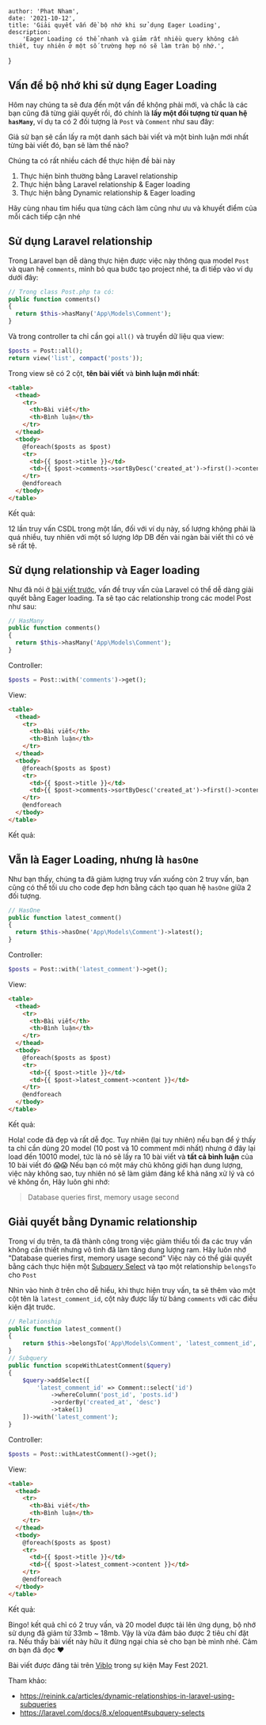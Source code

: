 
    author: 'Phat Nham',
    date: '2021-10-12',
    title: 'Giải quyết vấn đề bộ nhớ khi sử dụng Eager Loading',
    description:
        'Eager Loading có thể nhanh và giảm rất nhiều query không cần thiết, tuy nhiên ở một số trường hợp nó sẽ làm tràn bộ nhớ.',
}


## Vấn đề bộ nhớ khi sử dụng Eager Loading

Hôm nay chúng ta sẽ đưa đến một vấn đề không phải mới, và chắc là các bạn cũng đã từng giải quyết rồi, đó chính là **lấy một đối tượng từ quan hệ `hasMany`**, ví dụ ta có 2 đối tượng là `Post` và `Comment` như sau đây:

<S3Image src="/posts/giai-quyet-van-de-bo-nho-khi-su-dung-eager-loading/2.webp" />

Giả sử bạn sẽ cần lấy ra một danh sách bài viết và một bình luận mới nhất từng bài viết đó, bạn sẽ làm thế nào?

<S3Image src="/posts/giai-quyet-van-de-bo-nho-khi-su-dung-eager-loading/3.webp" />

Chúng ta có rất nhiều cách để thực hiện đề bài này

1. Thực hiện bình thường bằng Laravel relationship
2. Thực hiện bằng Laravel relationship & Eager loading
3. Thực hiện bằng Dynamic relationship & Eager loading

Hãy cùng nhau tìm hiểu qua từng cách làm cũng như ưu và khuyết điểm của mỗi cách tiếp cận nhé

## Sử dụng Laravel relationship

Trong Laravel bạn dễ dàng thực hiện được việc này thông qua model `Post` và quan hệ `comments`, mình bỏ qua bước tạo project nhé, ta đi tiếp vào ví dụ dưới đây:

```php
// Trong class Post.php ta có:
public function comments()
{
  return $this->hasMany('App\Models\Comment');
}
```

Và trong controller ta chỉ cần gọi `all()` và truyền dữ liệu qua view:

```php
$posts = Post::all();
return view('list', compact('posts'));
```

Trong view sẽ có 2 cột, **tên bài viết** và **bình luận mới nhất**:

```html
<table>
  <thead>
    <tr>
      <th>Bài viết</th>
      <th>Bình luận</th>
    </tr>
  </thead>
  <tbody>
    @foreach($posts as $post)
    <tr>
      <td>{{ $post->title }}</td>
      <td>{{ $post->comments->sortByDesc('created_at')->first()->content }}</td>
    </tr>
    @endforeach
  </tbody>
</table>
```

Kết quả:

<S3Image src="/posts/giai-quyet-van-de-bo-nho-khi-su-dung-eager-loading/4.webp" />

12 lần truy vấn CSDL trong một lần, đối với ví dụ này, số lượng không phải là quá nhiều, tuy nhiên với một số lượng lớp DB đến vài ngàn bài viết thì có vẻ sẽ rất tệ.

## Sử dụng relationship và Eager loading

Như đã nói ở [bài viết trước](https://viblo.asia/p/giai-quyet-van-de-n1-trong-quan-he-cha-con-vo-tan-bang-eager-loading-vyDZOk8PZwj), vấn đề truy vấn của Laravel có thể dễ dàng giải quyết bằng Eager loading. Ta sẽ tạo các relationship trong các model Post như sau:

```php
// HasMany
public function comments()
{
  return $this->hasMany('App\Models\Comment');
}
```

Controller:

```php
$posts = Post::with('comments')->get();
```

View:

```html
<table>
  <thead>
    <tr>
      <th>Bài viết</th>
      <th>Bình luận</th>
    </tr>
  </thead>
  <tbody>
    @foreach($posts as $post)
    <tr>
      <td>{{ $post->title }}</td>
      <td>{{ $post->comments->sortByDesc('created_at')->first()->content }}</td>
    </tr>
    @endforeach
  </tbody>
</table>
```

Kết quả:

<S3Image src="/posts/giai-quyet-van-de-bo-nho-khi-su-dung-eager-loading/5.webp" />

## Vẫn là Eager Loading, nhưng là `hasOne`

Như bạn thấy, chúng ta đã giảm lượng truy vấn xuống còn 2 truy vấn, bạn cũng có thể tối ưu cho code đẹp hơn bằng cách tạo quan hệ `hasOne` giữa 2 đối tượng.

```php
// HasOne
public function latest_comment()
{
  return $this->hasOne('App\Models\Comment')->latest();
}
```

Controller:

```php
$posts = Post::with('latest_comment')->get();
```

View:

```html
<table>
  <thead>
    <tr>
      <th>Bài viết</th>
      <th>Bình luận</th>
    </tr>
  </thead>
  <tbody>
    @foreach($posts as $post)
    <tr>
      <td>{{ $post->title }}</td>
      <td>{{ $post->latest_comment->content }}</td>
    </tr>
    @endforeach
  </tbody>
</table>
```

Kết quả:

<S3Image src="/posts/giai-quyet-van-de-bo-nho-khi-su-dung-eager-loading/6.webp" />

Hola! code đã đẹp và rất dễ đọc. Tuy nhiên (lại tuy nhiên) nếu bạn để ý thấy ta chỉ cần dùng 20 model (10 post và 10 comment mới nhất) nhưng ở đây lại load đến 10010 model, tức là nó sẽ lấy ra 10 bài viết và **tất cả bình luận** của 10 bài viết đó 😱😱 Nếu bạn có một máy chủ không giới hạn dung lượng, việc này không sao, tuy nhiên nó sẽ làm giảm đáng kể khả năng xử lý và có vẻ không ổn, Hãy luôn ghi nhớ:

> Database queries first, memory usage second

## Giải quyết bằng Dynamic relationship

Trong ví dụ trên, ta đã thành công trong việc giảm thiểu tối đa các truy vấn không cần thiết nhưng vô tình đã làm tăng dung lượng ram. Hãy luôn nhớ "Database queries first, memory usage second"
Việc này có thể giải quyết bằng cách thực hiện một [Subquery Select](https://laravel.com/docs/8.x/eloquent#subquery-selects) và tạo một relationship `belongsTo` cho `Post`

<S3Image src="/posts/giai-quyet-van-de-bo-nho-khi-su-dung-eager-loading/7.webp" />

Nhìn vào hình ở trên cho dễ hiểu, khi thực hiện truy vấn, ta sẽ thêm vào một cột tên là `latest_comment_id`, cột này được lấy từ bảng `comments` với các điều kiện đặt trước.

```php
// Relationship
public function latest_comment()
{
    return $this->belongsTo('App\Models\Comment', 'latest_comment_id', 'id');
}
// Subquery
public function scopeWithLatestComment($query)
{
    $query->addSelect([
        'latest_comment_id' => Comment::select('id')
            ->whereColumn('post_id', 'posts.id')
            ->orderBy('created_at', 'desc')
            ->take(1)
    ])->with('latest_comment');
}
```

Controller:

```php
$posts = Post::withLatestComment()->get();
```

View:

```html
<table>
  <thead>
    <tr>
      <th>Bài viết</th>
      <th>Bình luận</th>
    </tr>
  </thead>
  <tbody>
    @foreach($posts as $post)
    <tr>
      <td>{{ $post->title }}</td>
      <td>{{ $post->latest_comment->content }}</td>
    </tr>
    @endforeach
  </tbody>
</table>
```

Kết quả:

<S3Image src="/posts/giai-quyet-van-de-bo-nho-khi-su-dung-eager-loading/8.webp" />

Bingo! kết quả chỉ có 2 truy vấn, và 20 model được tải lên ứng dụng, bộ nhớ sử dụng đã giảm từ 33mb ~ 18mb. Vậy là vừa đảm bảo được 2 tiêu chí đặt ra. Nếu thấy bài viết này hữu ít đừng ngại chia sẻ cho bạn bè mình nhé. Cảm ơn bạn đã đọc ♥

Bài viết được đăng tải trên [Viblo](https://viblo.asia/p/laravel-giai-quyet-van-de-bo-nho-khi-su-dung-eager-loading-3Q75wV2GlWb) trong sự kiện May Fest 2021.


Tham khảo:

- https://reinink.ca/articles/dynamic-relationships-in-laravel-using-subqueries
- https://laravel.com/docs/8.x/eloquent#subquery-selects
